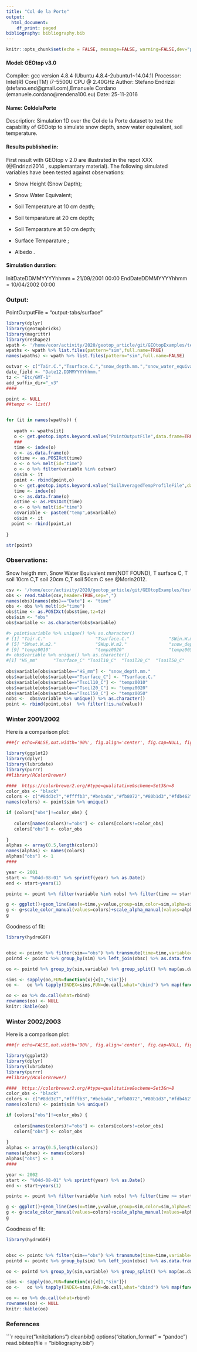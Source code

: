 ```yaml
---
title: "Col de la Porte"
output:
  html_document:
    df_print: paged
bibliography: bibliography.bib
---
```


```r
knitr::opts_chunk$set(echo = FALSE, message=FALSE, warning=FALSE,dev="png",fig.asp=0.46,dpi=100,fig.height =6)
```


#### Model: GEOtop v3.0
Compiler: gcc version 4.8.4 (Ubuntu 4.8.4-2ubuntu1~14.04.1) 
Processor: Intel(R) Core(TM) i7-5500U CPU @ 2.40GHz
Author: Stefano Endrizzi (stefano.end@gmail.com),Emanuele Cordano (emanuele.cordano@rendena100.eu)
Date: 25-11-2016

#### Name: ColdelaPorte
Description: Simulation 1D over the Col de la Porte dataset to test the capability of GEOotp to simulate snow depth, snow water equivalent, soil temperature.



#### Results published in:

First result with GEOtop v 2.0 are illustrated in the repot XXX  (@Endrizzi2014 , supplemantary material). 
The following simulated variables have  been tested against observations:

- Snow Height (Snow Dapth);

- Snow Water Equivalent;

- Soil Temperature at 10 cm depth;

- Soil temparature at 20 cm depth;

- Soil Temparature at 50 cm depth;

- Surface Temparature ;

- Albedo .



<!-- - *Endrizzi S., Gruber S., Dall’Amico M., Rigon R., GEOtop 2.0.: Simulating the combined energy and water balance at and below the land surface accounting for soil freezing, snow cover and terrain effects, Geosci. Model Dev., 2014* -->

<!-- ![ColdelaPorte Example Results of GEOtop 2.0 (not reproducible)](images/Geotop-ColDePorte_Endrizzi2014.pdf) -->



#### Simulation duration:


InitDateDDMMYYYYhhmm   = 21/09/2001 00:00
EndDateDDMMYYYYhhmm    = 10/04/2002 00:00

### Output:
PointOutputFile = "output-tabs/surface"


```r
library(dplyr)
library(geotopbricks)
library(magrittr)
library(reshape2)
wpath <- '/home/ecor/activity/2020/geotop_article/git/GEOtopExamples/tests/ColdelaPorte/sims' 
wpaths <- wpath %>% list.files(pattern="sim",full.name=TRUE)
names(wpaths) <- wpath %>% list.files(pattern="sim",full.name=FALSE)

outvar <- c("Tair.C.","Tsurface.C.","snow_depth.mm.","snow_water_equivalent.mm.","SWin.W.m2.","SWbeam.W.m2","SWdiff.W.m2.","SWnet.W.m2.","SWup.W.m2.") 
date_field <- "Date12.DDMMYYYYhhmm."
tz <- "Etc/GMT-1"
add_suffix_dir="_v3"
####

point <- NULL
##tempz <- list()


for (it in names(wpaths)) {
   
   wpath <- wpaths[it]
   o <- get.geotop.inpts.keyword.value("PointOutputFile",data.frame=TRUE,wpath=wpath,add_suffix_dir=add_suffix_dir,date_field=date_field,tz=tz)
   ###
   time <- index(o)
   o <- as.data.frame(o)
   o$time <- as.POSIXct(time)
   o <- o %>% melt(id="time") 
   o <- o %>% filter(variable %in% outvar)
   o$sim <- it
   point <- rbind(point,o)
   o <- get.geotop.inpts.keyword.value("SoilAveragedTempProfileFile",data.frame=TRUE,wpath=wpath,zlayer.formatter="z%04d",add_suffix_dir=add_suffix_dir,date_field=date_field,tz=tz)
   time <- index(o)
   o <- as.data.frame(o)
   o$time <- as.POSIXct(time)
   o <- o %>% melt(id="time")
   o$variable <- paste0("temp",o$variable)
   o$sim <- it
  point <- rbind(point,o)
   
}

str(point)

```




### Observations:


Snow heigth mm, Snow Water Equivalent mm(NOT FOUND), T surface C, T soil 10cm C,T soil 20cm C,T soil 50cm C
see @Morin2012.
<!-- - *Morin, S., Lejeune, Y., Lesaffre, B., Panel, J.-M., Poncet, D., David, -->
<!-- P., and Sudul, M.: An 18-yr long (1993–2011) snow and meteorological dataset from a mid-altitude mountain site (Col de Porte, -->
<!-- France, 1325 m alt.) for driving and evaluating snowpack models, Earth Syst. Sci. Data, 4, 13–21, doi:10.5194/essd-4-13-2012, -->
<!-- 2012.* -->

```r
   
csv <- '/home/ecor/activity/2020/geotop_article/git/GEOtopExamples/tests/ColdelaPorte/obss/obs/obs_dataset.txt' 
obs <- read.table(csv,header=TRUE,sep=",")
names(obs)[names(obs)=="Date"] <- "time"
obs <- obs %>% melt(id="time")
obs$time <- as.POSIXct(obs$time,tz=tz)
obs$sim <- "obs"
obs$variable <- as.character(obs$variable)

#> point$variable %>% unique() %>% as.character()
# [1] "Tair.C."                   "Tsurface.C."               "SWin.W.m2."                "SWdiff.W.m2."             
# [5] "SWnet.W.m2."               "SWup.W.m2."                "snow_depth.mm."            "snow_water_equivalent.mm."
# [9] "tempz0010"                 "tempz0020"                 "tempz0050"                
#> obs$variable %>% unique() %>% as.character()
#[1] "HS_mm"      "Tsurface_C" "Tsoil10_C"  "Tsoil20_C"  "Tsoil50_C" 
 
obs$variable[obs$variable=="HS_mm"] <- "snow_depth.mm."
obs$variable[obs$variable=="Tsurface_C"] <- "Tsurface.C."
obs$variable[obs$variable=="Tsoil10_C"] <- "tempz0010"
obs$variable[obs$variable=="Tsoil20_C"] <- "tempz0020"
obs$variable[obs$variable=="Tsoil50_C"] <- "tempz0050"
nobs <-  obs$variable %>% unique() %>% as.character()
point <- rbind(point,obs)  %>% filter(!is.na(value))
```

### Winter 2001/2002

Here is a comparison plot:

```r

###{r echo=FALSE,out.width='90%', fig.align='center', fig.cap=NULL, fig.height=5,results='asis',warning=FALSE}

library(ggplot2)
library(dplyr)
library(lubridate)
library(purrr)
##library(RColorBrewer)

####  https://colorbrewer2.org/#type=qualitative&scheme=Set3&n=8
color_obs <- "black"
colors <- c("#8dd3c7","#ffffb3","#bebada","#fb8072","#80b1d3","#fdb462","#b3de69","#fccde5",color_obs)
names(colors) <- point$sim %>% unique()

if (colors["obs"]!=color_obs) {
   
   colors[names(colors)!="obs"] <- colors[colors!=color_obs]
   colors["obs"] <- color_obs
   
}
alphas <- array(0.5,length(colors))
names(alphas) <- names(colors)
alphas["obs"] <- 1
####

year <- 2001
start <- "%04d-08-01" %>% sprintf(year) %>% as.Date()
end <- start+years(1)

pointc <- point %>% filter(variable %in% nobs) %>% filter(time >= start & time<=end)

g <- ggplot()+geom_line(aes(x=time,y=value,group=sim,color=sim,alpha=sim),data=pointc)+theme_bw()+facet_grid(variable ~ .,scales="free_y")
g <- g+scale_color_manual(values=colors)+scale_alpha_manual(values=alphas)
g
```

Goodness of fit: 

```r

library(hydroGOF)


obsc <- pointc %>% filter(sim=="obs") %>% transmute(time=time,variable=variable,obs=value)
pointd <- pointc %>% group_by(sim) %>% left_join(obsc) %>% as.data.frame()

oo <- pointd %>% group_by(sim,variable) %>% group_split() %>% map(as.data.frame) %>% map(function(x) {o <- as.data.frame(gof(sim=x[,"value"],obs=x[,"obs"]));names(o) <- x[1,"variable"];o$sim <- x[1,"sim"];o$gof <- rownames(o);return(o)})  

sims <- sapply(oo,FUN=function(x){x[1,"sim"]})
oo <-   oo %>% tapply(INDEX=sims,FUN=do.call,what="cbind") %>% map(function(x){x[,!(duplicated(names(x)))]}) %>% map(function(x){x[c(c("sim","gof"),names(x)[!(names(x) %in% c("sim","gof"))])]}) %>% map(function(x) {x %>% filter(gof %in% c("MAE","RMSE","KGE"))}) 

oo <- oo %>% do.call(what=rbind)
rownames(oo) <- NULL
knitr::kable(oo)

```







### Winter 2002/2003

Here is a comparison plot:

```r

###{r echo=FALSE,out.width='90%', fig.align='center', fig.cap=NULL, fig.height=5,results='asis',warning=FALSE}

library(ggplot2)
library(dplyr)
library(lubridate)
library(purrr)
##library(RColorBrewer)

####  https://colorbrewer2.org/#type=qualitative&scheme=Set3&n=8
color_obs <- "black"
colors <- c("#8dd3c7","#ffffb3","#bebada","#fb8072","#80b1d3","#fdb462","#b3de69","#fccde5",color_obs)
names(colors) <- point$sim %>% unique()

if (colors["obs"]!=color_obs) {
   
   colors[names(colors)!="obs"] <- colors[colors!=color_obs]
   colors["obs"] <- color_obs
   
}
alphas <- array(0.5,length(colors))
names(alphas) <- names(colors)
alphas["obs"] <- 1
####

year <- 2002
start <- "%04d-08-01" %>% sprintf(year) %>% as.Date()
end <- start+years(1)

pointc <- point %>% filter(variable %in% nobs) %>% filter(time >= start & time<=end)

g <- ggplot()+geom_line(aes(x=time,y=value,group=sim,color=sim,alpha=sim),data=pointc)+theme_bw()+facet_grid(variable ~ .,scales="free_y")
g <- g+scale_color_manual(values=colors)+scale_alpha_manual(values=alphas)
g
```

Goodness of fit: 

```r

library(hydroGOF)


obsc <- pointc %>% filter(sim=="obs") %>% transmute(time=time,variable=variable,obs=value)
pointd <- pointc %>% group_by(sim) %>% left_join(obsc) %>% as.data.frame()

oo <- pointd %>% group_by(sim,variable) %>% group_split() %>% map(as.data.frame) %>% map(function(x) {o <- as.data.frame(gof(sim=x[,"value"],obs=x[,"obs"]));names(o) <- x[1,"variable"];o$sim <- x[1,"sim"];o$gof <- rownames(o);return(o)})  

sims <- sapply(oo,FUN=function(x){x[1,"sim"]})
oo <-   oo %>% tapply(INDEX=sims,FUN=do.call,what="cbind") %>% map(function(x){x[,!(duplicated(names(x)))]}) %>% map(function(x){x[c(c("sim","gof"),names(x)[!(names(x) %in% c("sim","gof"))])]}) %>% map(function(x) {x %>% filter(gof %in% c("MAE","RMSE","KGE"))}) 

oo <- oo %>% do.call(what=rbind)
rownames(oo) <- NULL
knitr::kable(oo)

```

### References

```r
require("knitcitations")
cleanbib()
options("citation_format" = "pandoc")
read.bibtex(file = "bibliography.bib")

